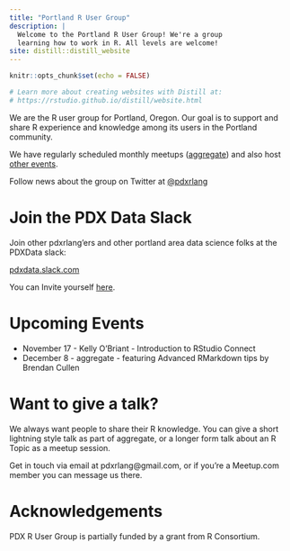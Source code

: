 ```yaml
---
title: "Portland R User Group"
description: |
  Welcome to the Portland R User Group! We're a group
  learning how to work in R. All levels are welcome!
site: distill::distill_website
---
```


```r
knitr::opts_chunk$set(echo = FALSE)

# Learn more about creating websites with Distill at:
# https://rstudio.github.io/distill/website.html

```

We are the R user group for Portland, Oregon. Our goal is to support and share R experience and knowledge among its users in the Portland community.

We have regularly scheduled monthly meetups ([aggregate](aggregate.html)) and also host [other events](meetups.html).

Follow news about the group on Twitter at [\@pdxrlang](https://twitter.com/pdxrlang)

# Join the PDX Data Slack

Join other pdxrlang’ers and other portland area data science folks at the PDXData slack: 

[pdxdata.slack.com](https://pdxdata.slack.com)  

You can Invite yourself [here](https://join.slack.com/t/pdxdata/shared_invite/zt-4yxw4ic6-3OWOKkidrTeGkNgra5vdCw).

# Upcoming Events

- November 17 - Kelly O'Briant - Introduction to RStudio Connect 
- December 8 - aggregate - featuring Advanced RMarkdown tips by Brendan Cullen

# Want to give a talk?

We always want people to share their R knowledge. You can give a short lightning style talk as part of aggregate, or a longer form talk about an R Topic as a meetup session. 

Get in touch via email at pdxrlang@gmail.com, or if you’re a Meetup.com member you can message us there.

# Acknowledgements

PDX R User Group is partially funded by a grant from R Consortium.